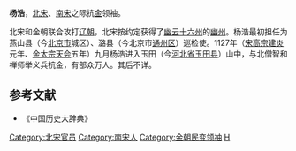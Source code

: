 '''杨浩'''，[[北宋|北宋]]、[[南宋|南宋]]之际抗[[金朝|金]]领袖。

北宋和金朝联合攻打[[辽朝|辽朝]]，北宋按约定获得了[[幽云十六州|幽云十六州]]的[[幽州|幽州]]。杨浩最初担任为燕山县（今[[北京市|北京市]]城区）、潞县（今北京市[[通州区_(北京市)|通州区]]）巡检使。1127年（[[宋高宗|宋高宗]][[建炎|建炎]]元年、[[金太宗|金太宗]][[天会_(金朝)|天会]]五年）九月杨浩进入玉田（今[[河北省|河北省]][[玉田县|玉田县]]）山中，与北僧智和禅师举义兵抗金，有部众万人。其后不详。
== 参考文献 ==
* 《中国历史大辞典》
{{中國民變起事領袖}}
{{DEFAULTSORT:Y}}
[[Category:北宋官员|Category:北宋官员]]
[[Category:南宋人|Category:南宋人]]
[[Category:金朝民变领袖|Category:金朝民变领袖]]
[[Category:杨姓|H]]